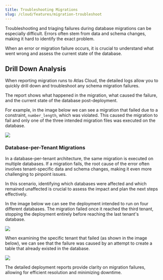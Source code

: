 ```yaml
---
title: Troubleshooting Migrations
slug: /cloud/features/migration-troubleshoot
---
```


Troubleshooting and triaging failures during database migrations can be especially difficult. Errors often stem from data
and schema changes, making it hard to identify the exact problem.

When an error or migration failure occurs, it is crucial to understand what went wrong and assess the current state of
the database.

## Drill Down Analysis

When reporting migration runs to Atlas Cloud, the detailed logs allow you to quickly drill down and troubleshoot
any schema migration failures.

The report shows what happened in the migration, what caused the failure, and the current state of the
database post-deployment.

For example, in the image below we can see a migration that failed due to a constraint, `number_length`, which
was violated. This caused the migration to fail and only one of the three intended migration files was executed on
the database.

[![](https://atlasgo.io/uploads/cloud/images/gh-failed-deployment.png)](https://gh.atlasgo.cloud/dirs/4294967329/deployments/51539607581)

### Database-per-Tenant Migrations

In a database-per-tenant architecture, the same migration is executed on multiple databases. If a migration fails,
the root cause of the error often involves tenant-specific data and schema changes, making it even more challenging to
pinpoint issues.

In this scenario, identifying which databases were affected and which remained unaffected is crucial to assess the impact
and plan the next steps effectively.

In the image below we can see the deployment intended to run on four different databases. The migration failed once it reached
the third tenant, stopping the deployment entirely before reaching the last tenant's database.

[![](https://atlasgo.io/uploads/cloud/images/multitenant-failed-deployment.png)](https://gh.atlasgo.cloud/dirs/4294967347/deployments/sets/94489280523)

When examining the specific tenant that failed (as shown in the image below), we can see that the failure was caused by
an attempt to create a table that already existed in the database.

[![](https://atlasgo.io/uploads/cloud/images/tenant-failed-deployment.png)](https://gh.atlasgo.cloud/dirs/4294967347/deployments/51539607566)

The detailed deployment reports provide clarity on migration failures, allowing for efficient resolution and minimizing
downtime.
